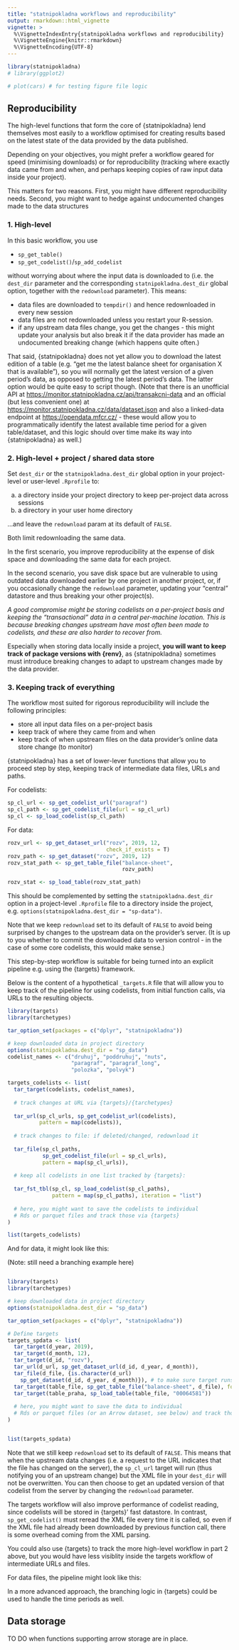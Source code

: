 ```yaml
---
title: "statnipokladna workflows and reproducibility"
output: rmarkdown::html_vignette
vignette: >
  %\VignetteIndexEntry{statnipokladna workflows and reproducibility}
  %\VignetteEngine{knitr::rmarkdown}
  %\VignetteEncoding{UTF-8}
---
```





```r
library(statnipokladna)
# library(ggplot2)
```


```r
# plot(cars) # for testing figure file logic
```

## Reproducibility

The high-level functions that form the core of {statnipokladna} lend themselves most easily to a workflow optimised for creating results based on the latest state of the data provided by the data published.

Depending on your objectives, you might prefer a workflow geared for speed (minimising downloads) or for reproducibility (tracking where exactly data came from and when, and perhaps keeping copies of raw input data inside your project).

This matters for two reasons. First, you might have different reproducibility needs. Second, you might want to hedge against undocumented changes made to the data structures

### 1. High-level

In this basic workflow, you use

- `sp_get_table()`
- `sp_get_codelist()`/`sp_add_codelist`

without worrying about where the input data is downloaded to (i.e. the `dest_dir` parameter and the corresponding `statnipokladna.dest_dir` global option, together with the `redownload` parameter). 
This means:

- data files are downloaded to `tempdir()` and hence redownloaded in every new session
- data files are not redownloaded unless you restart your R-session.
- if any upstream data files change, you get the changes - this might update your analysis but also break it if the data provider has made an undocumented breaking change (which happens quite often.)

That said, {statnipokladna} does not yet allow you to download the latest edition of a table (e.g. "get me the latest balance sheet for organisation X that is available"), so you will normally get the latest version of a given period's data, as opposed to getting the latest period's data. The latter option would be quite easy to script though. (Note that there is an unofficial API at <https://monitor.statnipokladna.cz/api/transakcni-data> and an official (but less convenient one) at <https://monitor.statnipokladna.cz/data/dataset.json> and also a linked-data endpoint at <https://opendata.mfcr.cz/> - these would allow you to programmatically identify the latest available time period for a given table/dataset, and this logic should over time make its way into {statnipokladna} as well.)

### 2. High-level + project / shared data store

Set `dest_dir` or the `statnipokladna.dest_dir` global option in your project-level or user-level `.Rprofile` to:

a. a directory inside your project directory to keep per-project data across sessions
b. a directory in your user home directory

...and leave the `redownload` param at its default of `FALSE`.

Both limit redownloading the same data.

In the first scenario, you improve reproducibility at the expense of disk space and downloading the same data for each project.

In the second scenario, you save disk space but are vulnerable to using outdated data downloaded earlier by one project in another project, or, if you occasionally change the `redownload` parameter, updating your "central" datastore and thus breaking your other project(s).

*A good compromise might be storing codelists on a per-project basis and keeping the "transactional" data in a central per-machine location. This is because breaking changes upstream have most often been made to codelists, and these are also harder to recover from.*

Especially when storing data locally inside a project, **you will want to keep track of package versions with {renv}**, as {statnipokladna} sometimes must introduce breaking changes to adapt to upstream changes made by the data provider.

### 3. Keeping track of everything

The workflow most suited for rigorous reproducibility will include the following principles:

- store all input data files on a per-project basis
- keep track of where they came from and when
- keep track of when upstream files on the data provider's online data store change (to monitor)

{statnipokladna} has a set of lower-lever functions that allow you to proceed step by step, keeping track of intermediate data files, URLs and paths. 

For codelists:


```r
sp_cl_url <- sp_get_codelist_url("paragraf")
sp_cl_path <- sp_get_codelist_file(url = sp_cl_url)
sp_cl <- sp_load_codelist(sp_cl_path)
```

For data:



```r
rozv_url <- sp_get_dataset_url("rozv", 2019, 12, 
                               check_if_exists = T)
rozv_path <- sp_get_dataset("rozv", 2019, 12)
rozv_stat_path <- sp_get_table_file("balance-sheet", 
                                    rozv_path)

rozv_stat <- sp_load_table(rozv_stat_path)
```

This should be complemented by setting the `statnipokladna.dest_dir` option in a project-level `.Rprofile` file to a directory inside the project, e.g. `options(statnipokladna.dest_dir = "sp-data")`.

Note that we keep `redownload` set to its default of `FALSE` to avoid being surprised by changes to the upstream data on the provider's server. (It is up to you whether to commit the downloaded data to version control - in the case of some core codelists, this would make sense.) 

This step-by-step workflow is suitable for being turned into an explicit pipeline e.g. using the {targets} framework.

Below is the content of a hypothetical `_targets.R` file that will allow you to keep track of the pipeline for using codelists, from initial function calls, via URLs to the resulting objects.

```r
library(targets)
library(tarchetypes)

tar_option_set(packages = c("dplyr", "statnipokladna"))

# keep downloaded data in project directory
options(statnipokladna.dest_dir = "sp_data")
codelist_names <- c("druhuj", "poddruhuj", "nuts",
                    "paragraf", "paragraf_long",
                    "polozka", "polvyk")

targets_codelists <- list(
  tar_target(codelists, codelist_names),
  
  # track changes at URL via {targets}/{tarchetypes}
  
  tar_url(sp_cl_urls, sp_get_codelist_url(codelists),
          pattern = map(codelists)),
  
  # track changes to file: if deleted/changed, redownload it
          
  tar_file(sp_cl_paths, 
           sp_get_codelist_file(url = sp_cl_urls),
           pattern = map(sp_cl_urls)),
  
  # keep all codelists in one list tracked by {targets}:
  
  tar_fst_tbl(sp_cl, sp_load_codelist(sp_cl_paths),
              pattern = map(sp_cl_paths), iteration = "list")
              
  # here, you might want to save the codelists to individual
  # Rds or parquet files and track those via {targets}
)

list(targets_codelists)
```

And for data, it might look like this:

(Note: still need a branching example here)

```r

library(targets)
library(tarchetypes)

# keep downloaded data in project directory
options(statnipokladna.dest_dir = "sp_data")

tar_option_set(packages = c("dplyr", "statnipokladna"))

# Define targets
targets_spdata <- list(
  tar_target(d_year, 2019),
  tar_target(d_month, 12),
  tar_target(d_id, "rozv"),
  tar_url(d_url, sp_get_dataset_url(d_id, d_year, d_month)),
  tar_file(d_file, {is.character(d_url)
    sp_get_dataset(d_id, d_year, d_month)}), # to make sure target runs whene data at URL changes
  tar_target(table_file, sp_get_table_file("balance-sheet", d_file), format = "file"),
  tar_target(table_praha, sp_load_table(table_file, "00064581"))
  
  # here, you might want to save the data to individual
  # Rds or parquet files (or an Arrow dataset, see below) and track those via {targets}.
)


list(targets_spdata)

```


Note that we still keep `redownload` set to its default of `FALSE`. This means that when the upstream data changes (i.e. a request to the URL indicates that the file has changed on the server), the `sp_cl_url` target will run (thus notifying you of an upstream change) but the XML file in your `dest_dir` will not be overwritten. You can then choose to get an updated version of that codelist from the server by changing the `redownload` parameter.

The targets workflow will also improve performance of codelist reading, since codelists will be stored in {targets}' fast datastore. In contrast, `sp_get_codelist()` must reread the XML file every time it is called, so even if the XML file had already been downloaded by previous function call, there is some overhead coming from the XML parsing.

You could also use {targets} to track the more high-level workflow in part 2 above, but you would have less visiblity inside the targets workflow of intermediate URLs and files.

For data files, the pipeline might look like this:

In a more advanced approach, the branching logic in {targets} could be used to handle the time periods as well.

## Data storage

TO DO when functions supporting arrow storage are in place.
